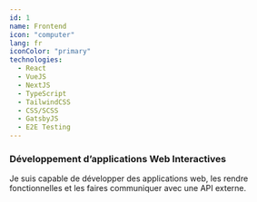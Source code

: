 ```yaml
---
id: 1
name: Frontend
icon: "computer"
lang: fr
iconColor: "primary"
technologies:
  - React
  - VueJS
  - NextJS
  - TypeScript
  - TailwindCSS
  - CSS/SCSS
  - GatsbyJS
  - E2E Testing
---
```


### Développement d&rsquo;applications Web Interactives

Je suis capable de développer des applications web, les rendre fonctionnelles et
les faires communiquer avec une API externe.
